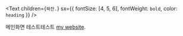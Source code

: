 <Text
  children={`짜잔.`}
  sx={{ fontSize: [4, 5, 6], fontWeight: `bold`, color: `heading` }}
/>

메인화면 테스트테스트 [my website](https://https://serandev.github.io/).
